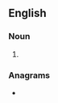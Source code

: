 ==English==

===Noun===
{{head|en|noun plural form}}

# {{plural of|balanda|lang=en}}

===Anagrams===
* {{anagrams|en|bandalas}}